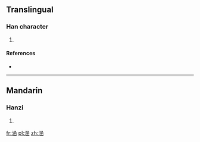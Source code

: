 ==Translingual==

===Han character===
{{Han char|rn=85|rad=水|as=12|sn=15|four=|canj=ERRU}}

# {{defn|Han|sort=水12}}

====References====
* {{Han ref|kx=0652.050|dkj=18333|hdz=31742.020|uh=6F8F|ud=28559}}

----

==Mandarin==

===Hanzi===
{{cmn-hanzi|pin=[[hàn]] ([[han4]]), [[liū]] ([[liu1]]), [[liú]] ([[liu2]])|wg=[[han4|han<sup>4</sup>]], [[liu1|liu<sup>1</sup>]], [[liu2|liu<sup>2</sup>]]}}

# {{defn|lang=cmn|sort=水12}}

[[fr:澏]]
[[pl:澏]]
[[zh:澏]]